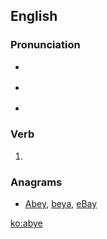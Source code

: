 ==English==

===Pronunciation===
* {{a|RP}} {{IPA|/əˈbaɪ/}}
* {{a|US}} {{IPA|/əˈbaɪ/}}
* {{rhymes|aɪ}}

===Verb===
{{en-verb|abyes|abying|abought}}

# {{alternative spelling of|aby}}

===Anagrams===
* [[Abey#English|Abey]], [[beya#English|beya]], [[eBay#English|eBay]]

[[ko:abye]]